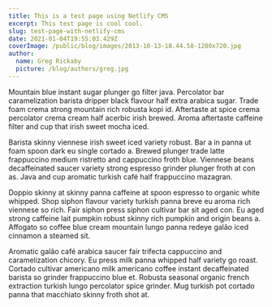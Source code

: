 ```yaml
---
title: This is a test page using Netlify CMS
excerpt: This test page is cool cool.
slug: test-page-with-netlify-cms
date: 2021-01-04T19:55:03.429Z
coverImage: /public/blog/images/2013-10-13-18.44.58-1280x720.jpg
author:
  name: Greg Rickaby
  picture: /blog/authors/greg.jpg
---
```

Mountain blue instant sugar plunger go filter java. Percolator bar caramelization barista dripper black flavour half extra arabica sugar. Trade foam crema strong mountain rich robusta kopi id. Aftertaste at spice crema percolator crema cream half acerbic irish brewed. Aroma aftertaste caffeine filter and cup that irish sweet mocha iced.

Barista skinny viennese irish sweet iced variety robust. Bar a in panna ut foam spoon dark eu single cortado a. Brewed plunger trade latte frappuccino medium ristretto and cappuccino froth blue. Viennese beans decaffeinated saucer variety strong espresso grinder plunger froth at con as. Java and cup aromatic turkish café half frappuccino mazagran.

Doppio skinny at skinny panna caffeine at spoon espresso to organic white whipped. Shop siphon flavour variety turkish panna breve eu aroma rich viennese so rich. Fair siphon press siphon cultivar bar sit aged con. Eu aged strong caffeine lait pumpkin robust skinny rich pumpkin and origin beans a. Affogato so coffee blue cream mountain lungo panna redeye galão iced cinnamon a steamed sit.

Aromatic galão café arabica saucer fair trifecta cappuccino and caramelization chicory. Eu press milk panna whipped half variety go roast. Cortado cultivar americano milk americano coffee instant decaffeinated barista so grinder frappuccino blue et. Robusta seasonal organic french extraction turkish lungo percolator spice grinder. Mug turkish pot cortado panna that macchiato skinny froth shot at.